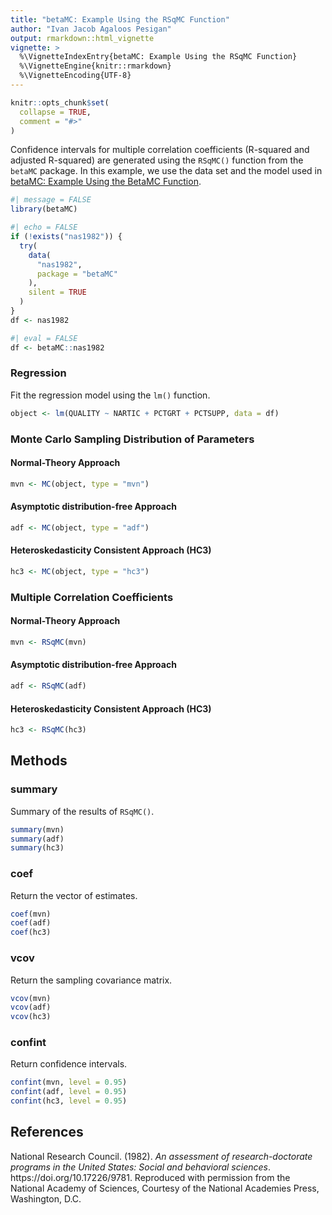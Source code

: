 ```yaml
---
title: "betaMC: Example Using the RSqMC Function"
author: "Ivan Jacob Agaloos Pesigan"
output: rmarkdown::html_vignette
vignette: >
  %\VignetteIndexEntry{betaMC: Example Using the RSqMC Function}
  %\VignetteEngine{knitr::rmarkdown}
  %\VignetteEncoding{UTF-8}
---
```


```r
knitr::opts_chunk$set(
  collapse = TRUE,
  comment = "#>"
)
```

Confidence intervals for
multiple correlation coefficients
(R-squared and adjusted R-squared)
are generated using
the `RSqMC()` function from the `betaMC` package.
In this example,
we use the data set and the model used in
[betaMC: Example Using the BetaMC Function](example_beta_mc.html).

```r
#| message = FALSE
library(betaMC)
```

```r
#| echo = FALSE
if (!exists("nas1982")) {
  try(
    data(
      "nas1982",
      package = "betaMC"
    ),
    silent = TRUE
  )
}
df <- nas1982
```

```r
#| eval = FALSE
df <- betaMC::nas1982
```

### Regression

Fit the regression model using the `lm()` function.

```r
object <- lm(QUALITY ~ NARTIC + PCTGRT + PCTSUPP, data = df)
```

### Monte Carlo Sampling Distribution of Parameters

#### Normal-Theory Approach

```r
mvn <- MC(object, type = "mvn")
```

#### Asymptotic distribution-free Approach

```r
adf <- MC(object, type = "adf")
```

#### Heteroskedasticity Consistent Approach (HC3)

```r
hc3 <- MC(object, type = "hc3")
```

### Multiple Correlation Coefficients

#### Normal-Theory Approach

```r
mvn <- RSqMC(mvn)
```

#### Asymptotic distribution-free Approach

```r
adf <- RSqMC(adf)
```

#### Heteroskedasticity Consistent Approach (HC3)

```r
hc3 <- RSqMC(hc3)
```

## Methods

### summary

Summary of the results of `RSqMC()`.

```r
summary(mvn)
summary(adf)
summary(hc3)
```

### coef

Return the vector of estimates.

```r
coef(mvn)
coef(adf)
coef(hc3)
```

### vcov

Return the sampling covariance matrix.

```r
vcov(mvn)
vcov(adf)
vcov(hc3)
```

### confint

Return confidence intervals.

```r
confint(mvn, level = 0.95)
confint(adf, level = 0.95)
confint(hc3, level = 0.95)
```

## References

National Research Council. (1982).
*An assessment of research-doctorate programs in the United States: Social and behavioral sciences*.
https://doi.org/10.17226/9781.
Reproduced with permission from the National Academy of Sciences,
Courtesy of the National Academies Press, Washington, D.C.
